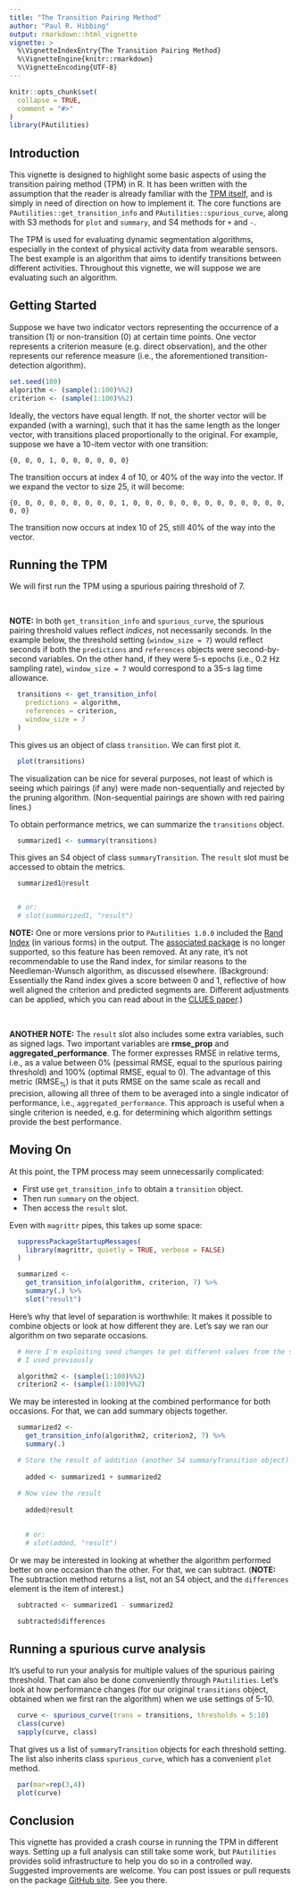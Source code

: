 ---
title: "The Transition Pairing Method"
author: "Paul R. Hibbing"
output: rmarkdown::html_vignette
vignette: >
  %\VignetteIndexEntry{The Transition Pairing Method}
  %\VignetteEngine{knitr::rmarkdown}
  %\VignetteEncoding{UTF-8}
---

```{r setup, include = FALSE}
knitr::opts_chunk$set(
  collapse = TRUE,
  comment = "#>"
)
library(PAutilities)
```

## Introduction

This vignette is designed to highlight some basic aspects of using the transition pairing method (TPM) in R. It has been written with the assumption that the reader is already familiar with the [TPM itself](https://pubmed.ncbi.nlm.nih.gov/34258524/), and is simply in need of direction on how to implement it. The core functions are `PAutilities::get_transition_info` and `PAutilities::spurious_curve`, along with S3 methods for `plot` and `summary`, and S4 methods for `+` and `-`.

The TPM is used for evaluating dynamic segmentation algorithms, especially in the context of physical activity data from wearable sensors. The best example is an algorithm that aims to identify transitions between different activities. Throughout this vignette, we will suppose we are evaluating such an algorithm.

## Getting Started

Suppose we have two indicator vectors representing the occurrence of a transition (1) or non-transition (0) at certain time points. One vector represents a criterion measure (e.g. direct observation), and the other represents our reference measure (i.e., the aforementioned transition-detection algorithm). 

```{r vectors}
set.seed(100)
algorithm <- (sample(1:100)%%2)
criterion <- (sample(1:100)%%2)
```

Ideally, the vectors have equal length. If not, the shorter vector will be expanded (with a warning), such that it has the same length as the longer vector, with transitions placed proportionally to the original. For example, suppose we have a 10-item vector with one transition:

`{0, 0, 0, 1, 0, 0, 0, 0, 0, 0}`

The transition occurs at index 4 of 10, or 40% of the way into the vector. If we expand the vector to size 25, it will become:

`{0, 0, 0, 0, 0, 0, 0, 0, 0, 1, 0, 0, 0, 0, 0, 0, 0, 0, 0, 0, 0, 0, 0, 0, 0}`

The transition now occurs at index 10 of 25, still 40% of the way into the vector.

## Running the TPM

We will first run the TPM using a spurious pairing threshold of 7.  

<br />

**NOTE:** In both `get_transition_info` and `spurious_curve`, the spurious pairing threshold values reflect *indices*, not necessarily seconds. In the example below, the threshold setting (`window_size = 7`) would reflect seconds if both the `predictions` and `references` objects were second-by-second variables. On the other hand, if they were 5-s epochs (i.e., 0.2 Hz sampling rate), `window_size = 7` would correspond to a 35-s lag time allowance.

```{r TPM7}
  transitions <- get_transition_info(
    predictions = algorithm,
    references = criterion,
    window_size = 7
  )
```

This gives us an object of class `transition`. We can first plot it.

```{r TPM7plot, fig.width=7, fig.height=5}
  plot(transitions)
```

The visualization can be nice for several purposes, not least of which is seeing which pairings (if any) were made non-sequentially and rejected by the pruning algorithm. (Non-sequential pairings are shown with red pairing lines.)

To obtain performance metrics, we can summarize the `transitions` object.

```{r TPM7summarize}
  summarized1 <- summary(transitions)
```

This gives an S4 object of class `summaryTransition`. The `result` slot must be accessed to obtain the metrics.

```{r slots}
  summarized1@result


  # or:
  # slot(summarized1, "result")
```


**NOTE:** One or more versions prior to `PAutilities 1.0.0` included the [Rand Index](https://www.tandfonline.com/doi/abs/10.1207/s15327906mbr2104_5) (in various forms) in the output. The [associated package](https://cran.r-project.org/package=clues) is no longer supported, so this feature has been removed. At any rate, it's not recommendable to use the Rand index, for similar reasons to the Needleman-Wunsch algorithm, as discussed elsewhere. (Background: Essentially the Rand index gives a score between 0 and 1, reflective of how well aligned the criterion and predicted segments are. Different adjustments can be applied, which you can read about in the [CLUES paper](https://doi-org.proxy.cc.uic.edu/10.1016/j.csda.2006.12.016).)

<br />

**ANOTHER NOTE:** The `result` slot also includes some extra variables, such as signed lags. Two important variables are **rmse_prop** and **aggregated_performance**. The former expresses RMSE in relative terms, i.e., as a value between 0% (pessimal RMSE, equal to the spurious pairing threshold) and 100% (optimal RMSE, equal to 0). The advantage of this metric (RMSE~%~) is that it puts RMSE on the same scale as recall and precision, allowing all three of them to be averaged into a single indicator of performance, i.e., `aggregated_performance`. This approach is useful when a single criterion is needed, e.g. for determining which algorithm settings provide the best performance. 

## Moving On

At this point, the TPM process may seem unnecessarily complicated:

* First use `get_transition_info` to obtain a `transition` object.
* Then run `summary` on the object.
* Then access the `result` slot.

Even with `magrittr` pipes, this takes up some space:

```{r pipes, message=FALSE, warning=FALSE}
  suppressPackageStartupMessages(
    library(magrittr, quietly = TRUE, verbose = FALSE)
  )

  summarized <-
    get_transition_info(algorithm, criterion, 7) %>%
    summary(.) %>%
    slot("result")
```

Here's why that level of separation is worthwhile: It makes it possible to combine objects or look at how different they are. Let's say we ran our algorithm on two separate occasions.

```{r occasions}
  # Here I'm exploiting seed changes to get different values from the same code
  # I used previously

  algorithm2 <- (sample(1:100)%%2)
  criterion2 <- (sample(1:100)%%2)
```

We may be interested in looking at the combined performance for both occasions. For that, we can add summary objects together.

```{r add}
  summarized2 <-
    get_transition_info(algorithm2, criterion2, 7) %>%
    summary(.)

  # Store the result of addition (another S4 summaryTransition object)
  
    added <- summarized1 + summarized2
  
  # Now view the result
    
    added@result
    

    # or:
    # slot(added, "result")
```

Or we may be interested in looking at whether the algorithm performed better on one occasion than the other. For that, we can subtract. (**NOTE:** The subtraction method returns a list, not an S4 object, and the `differences` element is the item of interest.)

```{r subtract}
  subtracted <- summarized1 - summarized2

  subtracted$differences
```

## Running a spurious curve analysis

It's useful to run your analysis for multiple values of the spurious pairing threshold. That can also be done conveniently through `PAutilities`. Let's look at how performance changes (for our original `transitions` object, obtained when we first ran the algorithm) when we use settings of 5-10.

```{r spurious}
  curve <- spurious_curve(trans = transitions, thresholds = 5:10)
  class(curve)
  sapply(curve, class)
```

That gives us a list of `summaryTransition` objects for each threshold setting. The list also inherits class `spurious_curve`, which has a convenient `plot` method.

```{r spur_plot, fig.width=7, fig.height=5}
  par(mar=rep(3,4))
  plot(curve)
```

## Conclusion

This vignette has provided a crash course in running the TPM in different ways. Setting up a full analysis can still take some work, but `PAutilities` provides solid infrastructure to help you do so in a controlled way. Suggested improvements are welcome. You can post issues or pull requests on the package [GitHub site](https://github.com/paulhibbing/PAutilities). See you there.
